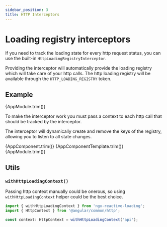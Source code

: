 ```yaml
---
sidebar_position: 3
title: HTTP Interceptors
---
```



# Loading registry interceptors

If you need to track the loading state for every http request status, you can use the
built-in `HttpLoadingRegistryInterceptor`.

Providing the interceptor will automatically provide the loading registry which will take care of your http calls. The
http loading registry will be available through the `HTTP_LOADING_REGISTRY` token.

## Example

<CodeBlock className="language-ts" title="app.module.ts">{AppModule.trim()}</CodeBlock>

To make the interceptor work you must pass a context to each http call that should be tracked by the interceptor.

The interceptor will dynamically create and remove the keys of the registry, allowing you to listen to all
state changes.

<Tabs>
  <TabItem value="app.component.ts" label="src/app/app.component.ts" default>
    <CodeBlock className="language-ts">{AppComponent.trim()}</CodeBlock>
  </TabItem>
  <TabItem value="app.component.html" label="src/app/app.component.html" default>
    <CodeBlock className="language-html">{AppComponentTemplate.trim()}</CodeBlock>
  </TabItem>
  <TabItem value="app.module.ts" label="src/app/app.module.ts" default>
      <CodeBlock className="language-ts">{AppModule.trim()}</CodeBlock>
  </TabItem>
</Tabs>

## Utils

### `withHttpLoadingContext()`

Passing http context manually could be onerous, so using `withHttpLoadingContext` helper
could be the best choice.

```ts
import { withHttpLoadingContext } from 'ngx-reactive-loading';
import { HttpContext } from '@angular/common/http';

const context: HttpContext = withHttpLoadingContext('api');
```
